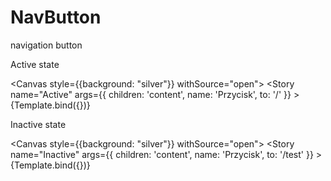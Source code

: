 
<Meta
    title="ui/NavButton"
    component={NavButton}/>


# NavButton
navigation button

Active state

<Canvas style={{background: "silver"}} withSource="open">
    <Story
        name="Active"
        args={{
            children: 'content',
            name: 'Przycisk',
            to: '/'
        }}
    >
        {Template.bind({})}
    </Story>
</Canvas>


Inactive state

<Canvas style={{background: "silver"}} withSource="open">
    <Story
        name="Inactive"
        args={{
            children: 'content',
            name: 'Przycisk',
            to: '/test'
        }}
    >
        {Template.bind({})}
    </Story>
</Canvas>